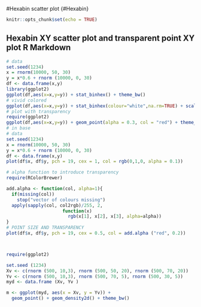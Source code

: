 #Hexabin scatter plot {#Hexabin}

```r
knitr::opts_chunk$set(echo = TRUE)
```

## Hexabin XY scatter plot and transparent point XY plot R Markdown

```r
# data
set.seed(1234)
x = rnorm(10000, 50, 30)
y = x*0.6 + rnorm (10000, 0, 30)
df <- data.frame(x,y)
library(ggplot2)
ggplot(df,aes(x=x,y=y)) + stat_binhex() + theme_bw()
# vivid colored 
ggplot(df,aes(x=x,y=y)) + stat_binhex(colour="white",na.rm=TRUE) + scale_fill_gradientn(colours=c("green1","red"),name = "Frequency",na.value=NA)+ theme_bw()
# plot with transparency 
require(ggplot2)
ggplot(df,aes(x=x,y=y)) + geom_point(alpha = 0.3, col = "red") + theme_bw()
# in base
# data
set.seed(1234)
x = rnorm(10000, 50, 30)
y = x*0.6 + rnorm (10000, 0, 30)
df <- data.frame(x,y)
plot(df$x, df$y, pch = 19, cex = 1, col = rgb(0,1,0, alpha = 0.1))

# alpha function to introduce transparency
require(RColorBrewer)

add.alpha <- function(col, alpha=1){
  if(missing(col))
    stop("vector of colours missing")
  apply(sapply(col, col2rgb)/255, 2, 
                     function(x) 
                       rgb(x[1], x[2], x[3], alpha=alpha)) 
}
# POINT SIZE AND TRANSPARENCY 
plot(df$x, df$y, pch = 19, cex = 0.5, col = add.alpha ("red", 0.2))



require(ggplot2)

set.seed (1234)
Xv <- c(rnorm (500, 10,3), rnorm (500, 50, 20), rnorm (500, 70, 20))
Yv <- c(rnorm (500, 10,3), rnorm (500, 70, 5), rnorm (500, 30, 5))
myd <- data.frame (Xv, Yv )

m <- ggplot(myd, aes(x = Xv, y = Yv)) +
  geom_point() + geom_density2d() + theme_bw()
```


